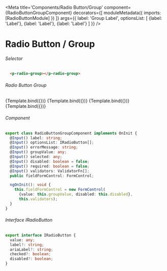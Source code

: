
<Meta title='Components/Radio Button/Group' component={RadioButtonGroupComponent}
      decorators={[
        moduleMetadata({
          imports: [RadioButtonModule]
              })
      ]}
      args={{
        label: 'Group Label',
        optionsList: [
          {label: 'Label'},
          {label: 'Label'},
          {label: 'Label'}
        ]
      }}
/>

# Radio Button / Group


###### Selector
```html
  <p-radio-group></p-radio-group>
```
###### Radio Button Group
<Canvas>
  <Story name="Default"
    args={{
    }}>
    {Template.bind({})}
  </Story>
  <Story name="Option Checked"
    args={{
      optionsList: [
        {label: 'Label'},
        {label: 'Label'},
        {label: 'Label', checked: true}
      ]
    }}>
    {Template.bind({})}
  </Story>
  <Story name="Group Disabled"
    args={{
      disabled: true,
      optionsList: [
        {label: 'Label'},
        {label: 'Label'},
        {label: 'Label', checked: true}
      ]
    }}>
    {Template.bind({})}
  </Story>
  <Story name="Validation Error"
    args={{
      validators: Validators.required,
      errorMessage: 'Validation text'
    }}>
    {Template.bind({})}
  </Story>
</Canvas>

###### Component
```ts
export class RadioButtonGroupComponent implements OnInit {
  @Input() label: string;
  @Input() optionsList: IRadioButton[];
  @Input() errorMessage: string;
  @Input() groupValue: any;
  @Input() selected: any;
  @Input() disabled: boolean = false;
  @Input() required: boolean = false;
  @Input() validators: ValidatorFn[];
  public fieldFormControl: FormControl;

  ngOnInit(): void {
    this.fieldFormControl = new FormControl(
      {value: this.groupValue, disabled: this.disabled},
      this.validators);
  }
}
```

###### Interface IRadioButton
```ts
export interface IRadioButton {
  value: any;
  label?: string;
  ariaLabel?: string;
  checked?: boolean;
  disabled?: boolean;
}
```

